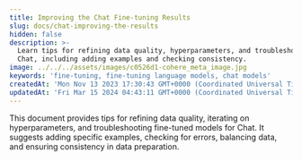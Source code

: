 ```yaml
---
title: Improving the Chat Fine-tuning Results
slug: docs/chat-improving-the-results
hidden: false
description: >-
  Learn tips for refining data quality, hyperparameters, and troubleshooting for
  Chat, including adding examples and checking consistency.
image: ../../../assets/images/c0526d1-cohere_meta_image.jpg
keywords: 'fine-tuning, fine-tuning language models, chat models'
createdAt: 'Mon Nov 13 2023 17:30:43 GMT+0000 (Coordinated Universal Time)'
updatedAt: 'Fri Mar 15 2024 04:43:11 GMT+0000 (Coordinated Universal Time)'
---
```

This document provides tips for refining data quality, iterating on hyperparameters, and troubleshooting fine-tuned models for Chat. It suggests adding specific examples, checking for errors, balancing data, and ensuring consistency in data preparation.
